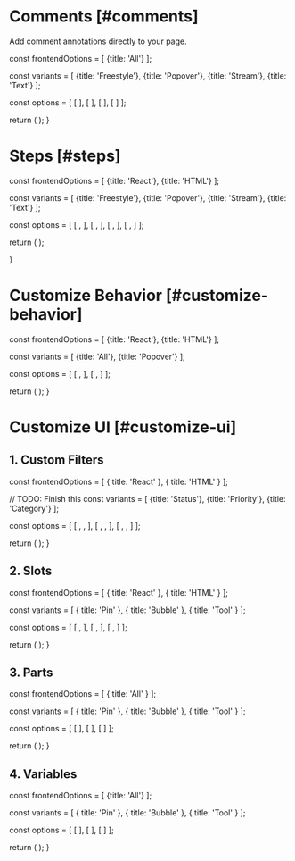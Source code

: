 
# Comments [#comments]

<Subheading>Add comment annotations directly to your page.</Subheading>

  const frontendOptions = [
    {title: 'All'}
  ];

  const variants = [
    {title: 'Freestyle'},
    {title: 'Popover'},
    {title: 'Stream'},
    {title: 'Text'}
  ];

  const options = [
    [ <CommentsDemo demoUrl="comments" /> ],
    [ <CommentsDemo demoUrl="comments-popover" /> ],
    [ <CommentsDemo demoUrl="comments-stream" /> ],
    [ <CommentsDemo demoUrl="comments-text" /> ]
  ];

  return (
    <StepTabsVariants
      frontendOptions={frontendOptions}
      variants={variants}
      options={options}
    />
  );
}

<Test />

# Steps [#steps]


  const frontendOptions = [
    {title: 'React'},
    {title: 'HTML'}
  ];

  const variants = [
    {title: 'Freestyle'},
    {title: 'Popover'},
    {title: 'Stream'},
    {title: 'Text'}
  ];

  const options = [
    [
      <ReactFreestyleOverview sectionId="steps" />,
      <HTMLFreestyleOverview sectionId="steps" />
    ],
    [
      <ReactPopoverOverview sectionId="steps" />,
      <HTMLPopoverOverview sectionId="steps" />
    ],
    [
      <ReactStreamOverview sectionId="steps" />,
      <HTMLStreamOverview sectionId="steps" />
    ],
    [
      <ReactTextOverview sectionId="steps" />,
      <HTMLTextOverview sectionId="steps" />
    ]
  ];

  return (
    <StepTabsVariants
      frontendOptions={frontendOptions}
      variants={variants}
      options={options}
    />
  );

}

<CommentOverviewSteps />

# Customize Behavior [#customize-behavior]

  const frontendOptions = [
    {title: 'React'},
    {title: 'HTML'}
  ];

  const variants = [
    {title: 'All'},
    {title: 'Popover'}
  ];

  const options = [
    [
      <ReactAllCustom sectionId="customize-behavior" />,
      <HTMLAllCustom sectionId="customize-behavior" />
    ],
    [
      <ReactPopoverCustom sectionId="customize-behavior" />,
      <HTMLPopoverCustom sectionId="customize-behavior" />
    ]
  ];

  return (
    <StepTabsVariants
      frontendOptions={frontendOptions}
      variants={variants}
      options={options}
    />
  );
}

<CommentCustomizeSteps />

# Customize UI [#customize-ui]

## 1. Custom Filters

  const frontendOptions = [
    { title: 'React' },
    { title: 'HTML' }
  ];

  // TODO: Finish this
  const variants = [
    {title: 'Status'},
    {title: 'Priority'},
    {title: 'Category'}
  ];

  const options = [
    [
      <ReactCustomStatus sectionId="customize-ui" />,
      <HTMLCustomStatus sectionId="customize-ui" />,
    ],
    [
      <ReactCustomStatus sectionId="customize-ui" />,
      <HTMLCustomStatus sectionId="customize-ui" />,
    ],
    [
      <ReactCustomStatus sectionId="customize-ui" />,
      <HTMLCustomStatus sectionId="customize-ui" />,
    ]
  ];

  return (
    <StepTabsVariants
      frontendOptions={frontendOptions}
      variants={variants}
      options={options}
    />
  );
}

<CustomFilterSteps />

## 2. Slots

  const frontendOptions = [
    { title: 'React' },
    { title: 'HTML' }
  ];

  const variants = [
    { title: 'Pin' },
    { title: 'Bubble' },
    { title: 'Tool' }
  ];

  const options = [
    [
      <ReactPin sectionId="customize-ui" />,
      <HTMLPin sectionId="customize-ui" />
    ],
    [
      <ReactBubble sectionId="customize-ui" />,
      <HTMLBubble sectionId="customize-ui" />
    ],
    [
      <ReactTool sectionId="customize-ui" />,
      <HTMLTool sectionId="customize-ui" />
    ]
  ];

  return (
    <StepTabsVariants
      frontendOptions={frontendOptions}
      variants={variants}
      options={options}
    />
  );
}

<CommentSlotSteps />

## 3. Parts

  const frontendOptions = [
    { title: 'All' }
  ];

  const variants = [
    { title: 'Pin' },
    { title: 'Bubble' },
    { title: 'Tool' }
  ];

  const options = [
    [
      <PinPart sectionId="customize-ui" />
    ],
    [
      <BubblePart sectionId="customize-ui" />
    ],
    [
      <ToolPart sectionId="customize-ui" />
    ]
  ];

  return (
    <StepTabsVariants 
      frontendOptions={frontendOptions}
      variants={variants}
      options={options}
    />
  );
}

<CommentPartSteps />

## 4. Variables

  const frontendOptions = [
    {title: 'All'}
  ];

  const variants = [
    { title: 'Pin' },
    { title: 'Bubble' },
    { title: 'Tool' }
  ];

  const options = [
    [
      <PinVariables sectionId="customize-ui" />
    ],
    [
      <BubbleVariables sectionId="customize-ui" />
    ],
    [
      <ToolVariables sectionId="customize-ui" />
    ]
  ];

  return (
    <StepTabsVariants
      frontendOptions={frontendOptions}
      variants={variants}
      options={options}
    />
  );
}

<CommentVariableSteps />
